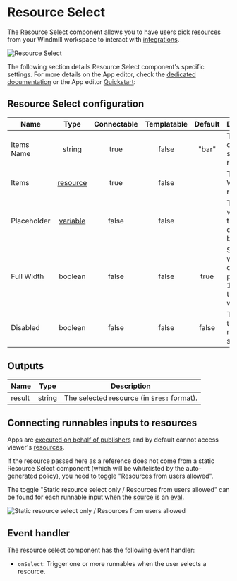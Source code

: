 
# Resource Select

The Resource Select component allows you to have users pick [resources](../../core_concepts/3_resources_and_types/index.mdx) from your Windmill workspace to interact with [integrations](../../integrations/0_integrations_on_windmill.mdx).

![Resource Select](../../assets/apps/4_app_component_library/resource_select.png.webp)

The following section details Resource Select component's specific settings. For more details on the App editor, check the [dedicated documentation](../0_app_editor/index.mdx) or the App editor [Quickstart](../../getting_started/7_apps_quickstart/index.mdx):

<div className="grid grid-cols-2 gap-6 mb-4">
	<DocCard
		color="orange"
		title="App editor Documentation"
		description="The app editor is a low-code builder to create custom User Interfaces with a mix of drag-and-drop and code."
		href="/docs/apps/app_editor"
	/>
	<DocCard
		color="orange"
		title="Apps quickstart"
		description="Learn how to build your first app in a matter of minutes."
		href="/docs/getting_started/apps_quickstart"
	/>
</div>

## Resource Select configuration

| Name        |                               Type                                | Connectable | Templatable | Default | Description                                                     |
| ----------- | :---------------------------------------------------------------: | :---------: | :---------: | :-----: | --------------------------------------------------------------- |
| Items Name  |                              string                               |    true     |    false    |  "bar"  | The name of each suggested resource.                            |
| Items       |  [resource](../../core_concepts/3_resources_and_types/index.mdx)  |    true     |    false    |         | The Windmill resource.                                          |
| Placeholder | [variable](../../core_concepts/2_variables_and_secrets/index.mdx) |    false    |    false    |         | The variable that will be displayed by default.                 |
| Full Width  |                              boolean                              |    false    |    false    |  true   | Set the width of the options popup to 100% of the select width. |
| Disabled    |                              boolean                              |    false    |    false    |  false  | The state of the resource select.                               |

## Outputs

| Name   |  Type  | Description                                |
| ------ | :----: | ------------------------------------------ |
| result | string | The selected resource (in `$res:` format). |

## Connecting runnables inputs to resources

Apps are [executed on behalf of publishers](../3_app-runnable-panel.mdx#policy) and by default cannot access viewer's [resources](../../core_concepts/3_resources_and_types/index.mdx).

If the resource passed here as a reference does not come from a static Resource Select component (which will be whitelisted by the auto-generated policy), you need to toggle "Resources from users allowed".

The toggle "Static resource select only / Resources from users allowed" can be found for each runnable input when the [source](../2_connecting_components/index.mdx) is an [eval](../3_app-runnable-panel.mdx#evals).

![Static resource select only / Resources from users allowed](../../assets/apps/0_app_editor/resources_from_users.png 'Static resource select only / Resources from users allowed')

<div className="grid grid-cols-2 gap-6 mb-4">
	<DocCard
		color="orange"
		title="Runnable editor"
		description="Learn how to create and configure Apps runnables."
		href="/docs/apps/app-runnable-panel"
	/>
</div>

## Event handler

The resource select component has the following event handler:

- `onSelect`: Trigger one or more runnables when the user selects a resource.
